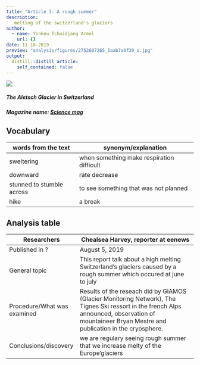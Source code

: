 ```yaml
---
title: "Article 3: A rough summer"
description:
   melting of the switzerland's glaciers
author:
  - name: Yonkeu Tchuidjang Armel
    url: {}
date: 11-18-2019
preview: "analysis/figures/2752687265_5aab7a0f39_o.jpg"
output:
  distill::distill_article:
    self_contained: false
---
```



![](analysis/figures/2752687265_5aab7a0f39_o.jpg)

##### The Aletsch Glacier in Switzerland

##### Magazine name: [Science mag](https://www.sciencemag.org/news/2019/08/europes-record-heat-melted-swiss-glaciers)

## Vocabulary

| words from the text       | synonym/explanation                        |
| ------------------------- | ------------------------------------------ |
| sweltering                | when something make respiration difficult  |
| downward                  | rate decrease                              |
| stunned to stumble across | to see something that was not planned      |
| hike                      | a break                                    |


## Analysis table


| Researchers                 | Chealsea Harvey, reporter at eenews                                                                          |
| ------------------------- | ------------------------------------------ |
| Published in ?              | August 5, 2019                                                                                               |
| General topic               | This report talk about a high melting Switzerland's glaciers                                                                                      caused by a rough summer which occured at june to july |
| Procedure/What was examined | Results of the reseach did by GlAMOS (Glacier Monitoring Network), The Tignes Ski ressort in the french Alps announced, observation of mountaineer Bryan Mestre and publication in the cryosphere. |
| Conclusions/discovery       | we are regulary seeing rough summer that we increase melty of the Europe'glaciers                             |





